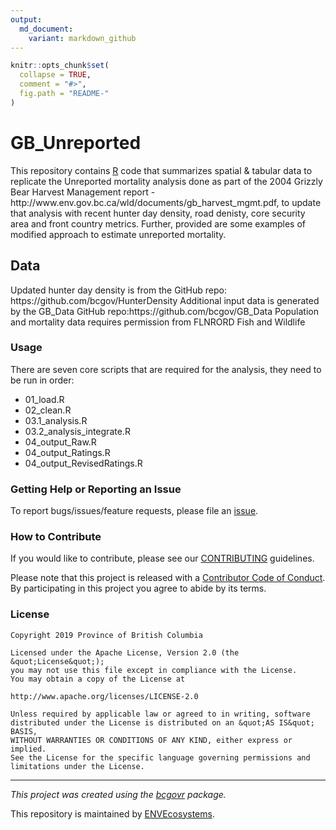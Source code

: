 ```yaml
---
output:
  md_document:
    variant: markdown_github
---
```


```r
knitr::opts_chunk$set(
  collapse = TRUE,
  comment = "#>",
  fig.path = "README-"
)
```

<!-- Add a project state badge
See https://github.com/BCDevExchange/Our-Project-Docs/blob/master/discussion/projectstates.md
If you have bcgovr installed and you use RStudio, click the 'Insert BCDevex Badge' Addin. -->

# GB_Unreported
This repository contains [R](https://www.r-project.org/) code that summarizes spatial & tabular data to replicate the  Unreported mortality analysis done as part of the 2004 Grizzly Bear Harvest Management report - http://www.env.gov.bc.ca/wld/documents/gb_harvest_mgmt.pdf, to update that analysis with recent hunter day density, road denisty, core security area and front country metrics. Further, provided are some examples of modified approach to estimate unreported mortality.

## Data
Updated hunter day density is from the GitHub repo: https://github.com/bcgov/HunterDensity
Additional input data is generated by the GB_Data GitHub repo:https://github.com/bcgov/GB_Data
Population and mortality data requires permission from FLNRORD Fish and Wildlife

### Usage

There are seven core scripts that are required for the analysis, they need to be run in order:

- 01_load.R
- 02_clean.R
- 03.1_analysis.R
- 03.2_analysis_integrate.R
- 04_output_Raw.R
- 04_output_Ratings.R
- 04_output_RevisedRatings.R


### Getting Help or Reporting an Issue

To report bugs/issues/feature requests, please file an [issue](https://github.com/bcgov/GB_Unreported/issues/).

### How to Contribute

If you would like to contribute, please see our [CONTRIBUTING](CONTRIBUTING.md) guidelines.

Please note that this project is released with a [Contributor Code of Conduct](CODE_OF_CONDUCT.md). By participating in this project you agree to abide by its terms.

### License

```
Copyright 2019 Province of British Columbia

Licensed under the Apache License, Version 2.0 (the &quot;License&quot;);
you may not use this file except in compliance with the License.
You may obtain a copy of the License at

http://www.apache.org/licenses/LICENSE-2.0

Unless required by applicable law or agreed to in writing, software distributed under the License is distributed on an &quot;AS IS&quot; BASIS,
WITHOUT WARRANTIES OR CONDITIONS OF ANY KIND, either express or implied.
See the License for the specific language governing permissions and limitations under the License.
```

---
*This project was created using the [bcgovr](https://github.com/bcgov/bcgovr) package.* 

This repository is maintained by [ENVEcosystems](https://github.com/orgs/bcgov/teams/envecosystems/members).
